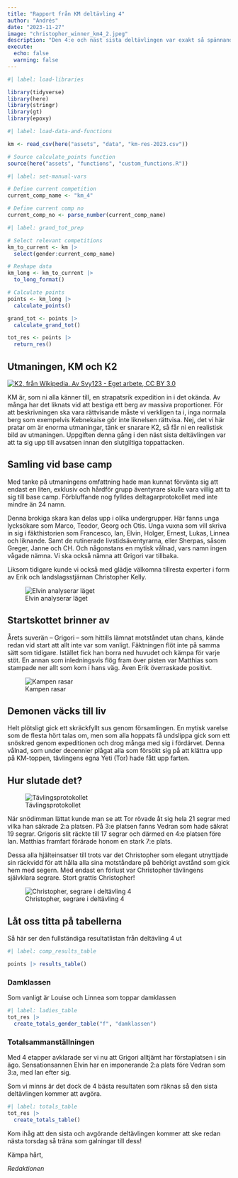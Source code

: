 ```yaml
---
title: "Rapport från KM deltävling 4"
author: "Andrés"
date: "2023-11-27"
image: "christopher_winner_km4_2.jpeg"
description: "Den 4:e och näst sista deltävlingen var exakt så spännande som vi hade förväntat. Christopher nådde den här gången hela vägen till segern."
execute:
  echo: false
  warning: false
---
```


```r
#| label: load-libraries

library(tidyverse)
library(here)
library(stringr)
library(gt)
library(epoxy)
```

```r
#| label: load-data-and-functions

km <- read_csv(here("assets", "data", "km-res-2023.csv"))

# Source calculate_points function
source(here("assets", "functions", "custom_functions.R"))
```

```r
#| label: set-manual-vars

# Define current competition
current_comp_name <- "km_4"

# Define current comp no
current_comp_no <- parse_number(current_comp_name)
```

```r
#| label: grand_tot_prep

# Select relevant competitions
km_to_current <- km |> 
  select(gender:current_comp_name)

# Reshape data
km_long <- km_to_current |> 
  to_long_format()

# Calculate points
points <- km_long |> 
  calculate_points()  

grand_tot <- points |> 
  calculate_grand_tot()

tot_res <- points |> 
  return_res()
```

## Utmaningen, KM och K2

[![K2, från Wikipedia. Av Svy123 - Eget arbete, CC BY 3.0](K2_2006b.jpg)](https://commons.wikimedia.org/w/index.php?curid=3411046)

KM är, som ni alla känner till, en strapatsrik expedition in i det okända. Av många har det liknats vid att bestiga ett berg av massiva proportioner. För att beskrivningen ska vara rättvisande måste vi verkligen ta i, inga normala berg som exempelvis Kebnekaise gör inte liknelsen rättvisa. Nej, det vi här pratar om är enorma utmaningar, tänk er snarare K2, så får ni en realistisk bild av utmaningen. Uppgiften denna gång i den näst sista deltävlingen var att ta sig upp till avsatsen innan den slutgiltiga toppattacken. 

## Samling vid base camp

Med tanke på utmaningens omfattning hade man kunnat förvänta sig att endast en liten, exklusiv och hårdför grupp äventyrare skulle vara villig att ta sig till base camp. Förbluffande nog fylldes deltagarprotokollet med inte mindre än 24 namn.

Denna brokiga skara kan delas upp i olika undergrupper. Här fanns unga lycksökare som Marco, Teodor, Georg och Otis. Unga vuxna som vill skriva in sig i fäkthistorien som Francesco, Ian, Elvin, Holger, Ernest, Lukas, Linnea och liknande. Samt de rutinerade livstidsäventyrarna, eller Sherpas, såsom Greger, Janne och CH. Och någonstans en mytisk vålnad, vars namn ingen vågade nämna. Vi ska också nämna att Grigori var tillbaka.

Liksom tidigare kunde vi också med glädje välkomna tillresta experter i form av Erik och landslagsstjärnan Christopher Kelly.

![Elvin analyserar läget](elvin_km4.jpeg)

## Startskottet brinner av

Årets suverän -- Grigori -- som hittills lämnat motståndet utan chans, kände redan vid start att allt inte var som vanligt. Fäktningen flöt inte på samma sätt som tidigare. Istället fick han borra ned huvudet och kämpa för varje stöt. En annan som inledningsvis flög fram över pisten var Matthias som stampade ner allt som kom i hans väg. Även Erik överraskade positivt.

![Kampen rasar](action_km4.jpeg)

## Demonen väcks till liv

Helt plötsligt gick ett skräckfyllt sus genom församlingen. En mytisk varelse som de flesta hört talas om, men som alla hoppats få undslippa gick som ett snöskred genom expeditionen och drog många med sig i fördärvet. Denna vålnad, som under decennier plågat alla som försökt sig på att klättra upp på KM-toppen, tävlingens egna Yeti (Tor) hade fått upp farten. 

## Hur slutade det?

![Tävlingsprotokollet](protokoll_km4.jpeg)

När snödimman lättat kunde man se att Tor rövade åt sig hela 21 segrar med vilka han säkrade 2:a platsen. På 3:e platsen fanns Vedran som hade säkrat 19 segrar. Grigoris slit räckte till 17 segrar och därmed en 4:e platsen före Ian. Matthias framfart förärade honom en stark 7:e plats.

Dessa alla hjälteinsatser till trots var det Christopher som elegant utnyttjade sin räckvidd för att hålla alla sina motståndare på behörigt avstånd som gick hem med segern. Med endast en förlust var Christopher tävlingens självklara segrare. Stort grattis Christopher!

![Christopher, segrare i deltävling 4](christopher_winner_km4.jpeg)

## Låt oss titta på tabellerna

Så här ser den fullständiga resultatlistan från deltävling 4 ut

```r
#| label: comp_results_table

points |> results_table()
```

### Damklassen

Som vanligt är Louise och Linnea som toppar damklassen

```r
#| label: ladies_table
tot_res |> 
  create_totals_gender_table("f", "damklassen")
```

### Totalsammanställningen

Med 4 etapper avklarade ser vi nu att Grigori alltjämt har förstaplatsen i sin ägo. Sensationsannen Elvin har en imponerande 2:a plats före Vedran som 3:a, med Ian efter sig.

Som vi minns är det dock de 4 bästa resultaten som räknas så den sista deltävlingen kommer att avgöra.

```r
#| label: totals_table
tot_res |>
  create_totals_table()
```

Kom ihåg att den sista och avgörande deltävlingen kommer att ske redan nästa torsdag så träna som galningar till dess!

Kämpa hårt,

*Redaktionen*
